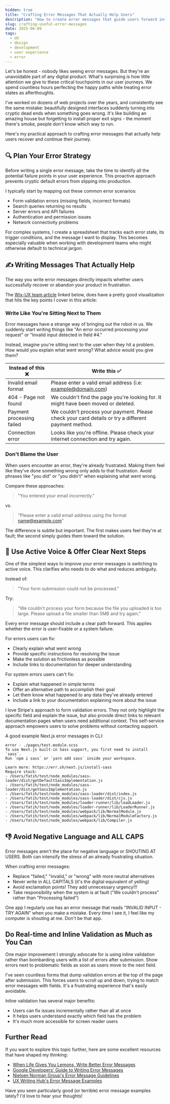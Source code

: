 ```yaml
---
hidden: true
title: "Crafting Error Messages That Actually Help Users"
description: "How to create error messages that guide users forward instead of leaving them frustrated and stuck in their journey through your digital products."
slug: crafting-useful-error-messages
date: 2025-06-09
tags:
  - UX
  - design
  - development
  - user experience
  - error
---
```



Let's be honest - nobody likes seeing error messages. But they're an unavoidable part of any digital product. What's surprising is how little attention we give to these critical touchpoints in our user journeys. We spend countless hours perfecting the happy paths while treating error states as afterthoughts.

I've worked on dozens of web projects over the years, and consistently see the same mistake: beautifully designed interfaces suddenly turning into cryptic dead ends when something goes wrong. It's like building an amazing house but forgetting to install proper exit signs - the moment there's smoke, people don't know which way to run.

Here's my practical approach to crafting error messages that actually help users recover and continue their journey.

## 🔍 Plan Your Error Strategy

Before writing a single error message, take the time to identify all the potential failure points in your user experience. This proactive approach prevents cryptic default errors from slipping into production.

I typically start by mapping out these common error scenarios:

- Form validation errors (missing fields, incorrect formats)
- Search queries returning no results
- Server errors and API failures
- Authentication and permission issues
- Network connectivity problems

For complex systems, I create a spreadsheet that tracks each error state, its trigger conditions, and the message I want to display. This becomes especially valuable when working with development teams who might otherwise default to technical jargon.

## ✍️ Writing Messages That Actually Help

The way you write error messages directly impacts whether users successfully recover or abandon your product in frustration.

The [Wix-UX team article](https://wix-ux.com/when-life-gives-you-lemons-write-better-error-messages-46c5223e1a2f) linked below, does have a pretty good visualization that hits the key points I cover in this article:

<ImageZoom
  src="/images/blog/2025/good-error-message.jpg"
  alt="Good Error Message"
/>

### Write Like You're Sitting Next to Them

Error messages have a strange way of bringing out the robot in us. We suddenly start writing things like "An error occurred processing your request" or "Invalid input detected in field #4."

Instead, imagine you're sitting next to the user when they hit a problem. How would you explain what went wrong? What advice would you give them?

| **Instead of this** ❌    | **Write this** ✅                                                                                   |
| ------------------------- | --------------------------------------------------------------------------------------------------- |
| Invalid email format      | Please enter a valid email address (i.e: example@domain.com)                                        |
| 404 - Page not found      | We couldn't find the page you're looking for. It might have been moved or deleted.                  |
| Payment processing failed | We couldn't process your payment. Please check your card details or try a different payment method. |
| Connection error          | Looks like you're offline. Please check your internet connection and try again.                     |

### Don't Blame the User

When users encounter an error, they're already frustrated. Making them feel like they've done something wrong only adds to that frustration. Avoid phrases like "you did" or "you didn't" when explaining what went wrong.

Compare these approaches:

> "You entered your email incorrectly."

vs.

> "Please enter a valid email address using the format name@example.com"

The difference is subtle but important. The first makes users feel they're at fault; the second simply guides them toward the solution.

## 🔄 Use Active Voice & Offer Clear Next Steps

One of the simplest ways to improve your error messages is switching to active voice. This clarifies who needs to do what and reduces ambiguity.

Instead of:

> "Your form submission could not be processed."

Try:

> "We couldn't process your form because the file you uploaded is too large. Please upload a file smaller than 5MB and try again."

Every error message should include a clear path forward. This applies whether the error is user-fixable or a system failure.

For errors users can fix:

- Clearly explain what went wrong
- Provide specific instructions for resolving the issue
- Make the solution as frictionless as possible
- Include links to documentation for deeper understanding

For system errors users can't fix:

- Explain what happened in simple terms
- Offer an alternative path to accomplish their goal
- Let them know what happened to any data they've already entered
- Include a link to your documentation explaining more about the issue

I love Stripe's approach to form validation errors. They not only highlight the specific field and explain the issue, but also provide direct links to relevant documentation pages when users need additional context. This self-service approach empowers users to solve problems without contacting support.

A good example Next.js error messages in CLI:

```
error - ./pages/test.module.scss
To use Next.js built-in Sass support, you first need to install `sass`.
Run `npm i sass` or `yarn add sass` inside your workspace.

Learn more: https://err.sh/next.js/install-sass
Require stack:
- /Users/fatih/test/node_modules/sass-loader/dist/getDefaultSassImplementation.js
- /Users/fatih/test/node_modules/sass-loader/dist/getSassImplementation.js
- /Users/fatih/test/node_modules/sass-loader/dist/index.js
- /Users/fatih/test/node_modules/sass-loader/dist/cjs.js
- /Users/fatih/test/node_modules/loader-runner/lib/loadLoader.js
- /Users/fatih/test/node_modules/loader-runner/lib/LoaderRunner.js
- /Users/fatih/test/node_modules/webpack/lib/NormalModule.js
- /Users/fatih/test/node_modules/webpack/lib/NormalModuleFactory.js
- /Users/fatih/test/node_modules/webpack/lib/Compiler.js
```

## 👎 Avoid Negative Language and ALL CAPS

Error messages aren't the place for negative language or SHOUTING AT USERS. Both can intensify the stress of an already frustrating situation.

When crafting error messages:

- Replace "failed," "invalid," or "wrong" with more neutral alternatives
- Never write in ALL CAPITALS (it's the digital equivalent of yelling)
- Avoid exclamation points! They add unnecessary urgency!!!
- Take responsibility when the system is at fault ("We couldn't process" rather than "Processing failed")

One app I regularly use has an error message that reads "INVALID INPUT - TRY AGAIN" when you make a mistake. Every time I see it, I feel like my computer is shouting at me. Don't be that app.

## Do Real-time and Inline Validation as Much as You Can

One major improvement I strongly advocate for is using inline validation rather than bombarding users with a list of errors after submission. Show errors next to problematic fields as soon as users move to the next field.

I've seen countless forms that dump validation errors at the top of the page after submission. This forces users to scroll up and down, trying to match error messages with fields. It's a frustrating experience that's easily avoidable.

Inline validation has several major benefits:

- Users can fix issues incrementally rather than all at once
- It helps users understand exactly which field has the problem
- It's much more accessible for screen reader users

## Further Read

If you want to explore this topic further, here are some excellent resources that have shaped my thinking:

- [When Life Gives You Lemons, Write Better Error Messages](https://wix-ux.com/when-life-gives-you-lemons-write-better-error-messages-46c5223e1a2f)
- [Google Developers' Guide to Writing Error Messages](https://developers.google.com/tech-writing/error-messages)
- [Nielsen Norman Group's Error Message Guidelines](https://www.nngroup.com/articles/error-message-guidelines/)
- [UX Writing Hub's Error Message Examples](https://uxwritinghub.com/error-message-examples/)

Have you seen particularly good (or terrible) error message examples lately? I'd love to hear your thoughts!
